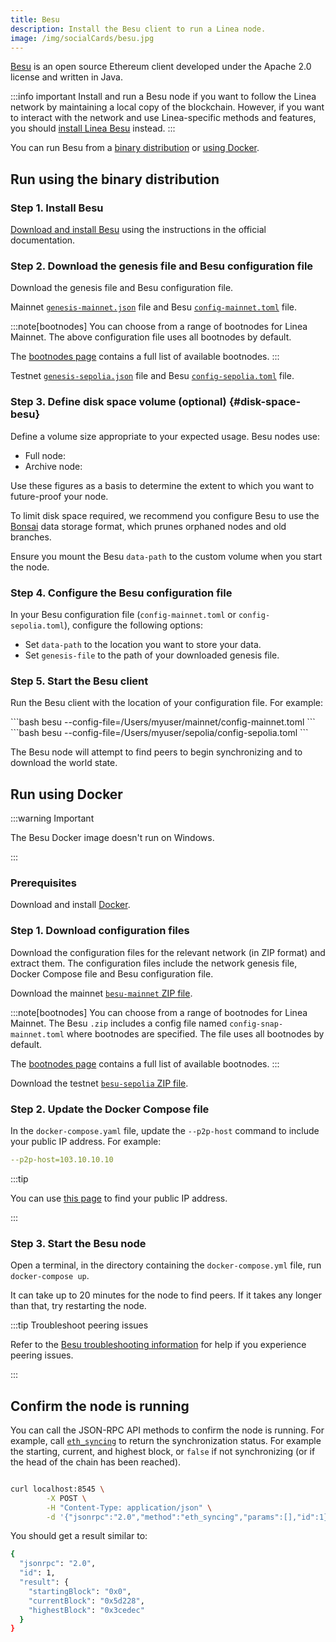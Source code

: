 ```yaml
---
title: Besu
description: Install the Besu client to run a Linea node.
image: /img/socialCards/besu.jpg
---
```




[Besu](https://besu.hyperledger.org/) is an open source Ethereum client
developed under the Apache 2.0 license and written in Java.

:::info important 
Install and run a Besu node if you want to follow the Linea
network by maintaining a local copy of the blockchain. However, if you want to
interact with the network and use Linea-specific methods and features, you
should [install Linea Besu](./linea-besu.mdx) instead. 
:::

You can run Besu from a
[binary distribution](#run-using-the-binary-distribution) or
[using Docker](#run-using-docker).

## Run using the binary distribution

### Step 1. Install Besu

[Download and install Besu](https://besu.hyperledger.org/public-networks/get-started/install/binary-distribution)
using the instructions in the official documentation.

### Step 2. Download the genesis file and Besu configuration file

Download the genesis file and Besu configuration file.

<Tabs groupId="networks" className="my-tabs">
  <TabItem value="mainnet" label="Mainnet">
  
  Mainnet [`genesis-mainnet.json`](pathname:///files/besu/genesis-mainnet.json) file and Besu
  [`config-mainnet.toml`](pathname:///files/besu/config-mainnet.toml) file.

  :::note[bootnodes] 
  You can choose from a range of bootnodes for Linea Mainnet.
  The above configuration file uses all bootnodes by default.

  The [bootnodes page](bootnodes.mdx) contains a full list of available bootnodes.
  :::

  </TabItem>
  <TabItem value="Linea Sepolia" label="Linea Sepolia">
  
  Testnet [`genesis-sepolia.json`](pathname:///files/besu/genesis-sepolia.json) file and Besu
  [`config-sepolia.toml`](pathname:///files/besu/config-sepolia.toml) file.
  
  </TabItem>

</Tabs>

### Step 3. Define disk space volume (optional) \{#disk-space-besu}

Define a volume size appropriate to your expected usage. Besu nodes use:

- Full node:
  <NodeSize network="mainnet" cluster="linea-prod-eks" pvc="data-linea-besu-full-0" />
- Archive node:
  <NodeSize network="mainnet" cluster="linea-prod-eks" pvc="data-linea-besu-archive-v2-0" />

<LastUpdated />

Use these figures as a basis to determine the extent to which you want to
future-proof your node.

To limit disk space required, we recommend you configure Besu to use the
[Bonsai](https://besu.hyperledger.org/public-networks/concepts/data-storage-formats#bonsai-tries)
data storage format, which prunes orphaned nodes and old branches.

Ensure you mount the Besu `data-path` to the custom volume when you start the
node.

<VolumeCreation />

### Step 4. Configure the Besu configuration file

In your Besu configuration file (`config-mainnet.toml` or
`config-sepolia.toml`), configure the following options:

- Set `data-path` to the location you want to store your data.
- Set `genesis-file` to the path of your downloaded genesis file.

### Step 5. Start the Besu client

Run the Besu client with the location of your configuration file. For example:

<Tabs groupId="networks" className="my-tabs">
  <TabItem value="mainnet" label="Mainnet">
    ```bash besu --config-file=/Users/myuser/mainnet/config-mainnet.toml ```
  </TabItem>
  <TabItem value="Linea Sepolia" label="Linea Sepolia">
    ```bash besu --config-file=/Users/myuser/sepolia/config-sepolia.toml ```
  </TabItem>
</Tabs>

The Besu node will attempt to find peers to begin synchronizing and to download
the world state.

## Run using Docker

:::warning Important

The Besu Docker image doesn't run on Windows.

:::

### Prerequisites

Download and install [Docker](https://www.docker.com/products/docker-desktop/).

### Step 1. Download configuration files

Download the configuration files for the relevant network (in ZIP format) and
extract them. The configuration files include the network genesis file, Docker
Compose file and Besu configuration file.

<Tabs groupId="networks" className="my-tabs">
  <TabItem value="mainnet" label="Mainnet">
  
  Download the mainnet [`besu-mainnet` ZIP file](pathname:///files/besu/besu-mainnet.zip).

:::note[bootnodes] You can choose from a range of bootnodes for Linea Mainnet.
The Besu `.zip` includes a config file named `config-snap-mainnet.toml` where
bootnodes are specified. The file uses all bootnodes by default.

The [bootnodes page](bootnodes.mdx) contains a full list of available bootnodes.
:::

  </TabItem>
  <TabItem value="Linea Sepolia" label="Linea Sepolia">
  
  Download the testnet [`besu-sepolia` ZIP file](pathname:///files/besu/besu-sepolia.zip).
  
  </TabItem>
</Tabs>

### Step 2. Update the Docker Compose file

In the `docker-compose.yaml` file, update the `--p2p-host` command to include
your public IP address. For example:

```yaml
--p2p-host=103.10.10.10
```

:::tip

You can use [this page](https://www.whatismyip.com/) to find your public IP
address.

:::

### Step 3. Start the Besu node

Open a terminal, in the directory containing the `docker-compose.yml` file, run
`docker-compose up`.

It can take up to 20 minutes for the node to find peers. If it takes any longer
than that, try restarting the node.

:::tip Troubleshoot peering issues

Refer to the
[Besu troubleshooting information](https://besu.hyperledger.org/public-networks/how-to/troubleshoot/peering)
for help if you experience peering issues.

:::

## Confirm the node is running

You can call the JSON-RPC API methods to confirm the node is running. For
example, call
[`eth_syncing`](https://besu.hyperledger.org/public-networks/reference/api#eth_syncing)
to return the synchronization status. For example the starting, current, and
highest block, or `false` if not synchronizing (or if the head of the chain has
been reached).

```bash

curl localhost:8545 \
        -X POST \
        -H "Content-Type: application/json" \
        -d '{"jsonrpc":"2.0","method":"eth_syncing","params":[],"id":1}'

```

You should get a result similar to:

```bash
{
  "jsonrpc": "2.0",
  "id": 1,
  "result": {
    "startingBlock": "0x0",
    "currentBlock": "0x5d228",
    "highestBlock": "0x3cedec"
  }
}
```
